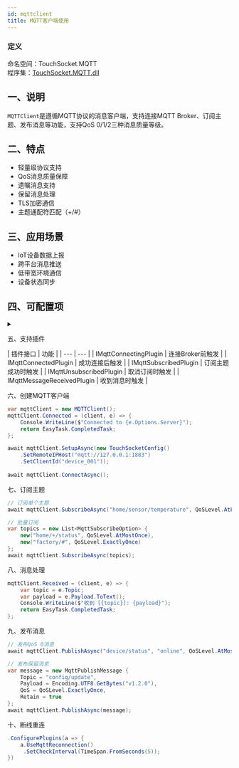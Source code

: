 ```yaml
---
id: mqttclient
title: MQTT客户端使用
---
```



### 定义

命名空间：TouchSocket.MQTT <br/>
程序集：[TouchSocket.MQTT.dll](https://www.nuget.org/packages/TouchSocket.MQTT)

## 一、说明
`MQTTClient`是遵循MQTT协议的消息客户端，支持连接MQTT Broker、订阅主题、发布消息等功能，支持QoS 0/1/2三种消息质量等级。

## 二、特点
- 轻量级协议支持
- QoS消息质量保障
- 遗嘱消息支持
- 保留消息处理
- TLS加密通信
- 主题通配符匹配（+/#）

## 三、应用场景
- IoT设备数据上报
- 跨平台消息推送
- 低带宽环境通信
- 设备状态同步

## 四、可配置项

<details>
<summary></summary>
<div>

#### SetRemoteIPHost
MQTT Broker地址，格式：
- mqtt://127.0.0.1:1883
- mqtts://broker.emqx.io:8883 (TLS加密)

#### SetClientId
客户端唯一标识，默认自动生成GUID

#### SetKeepAliveInterval
心跳间隔（秒），默认60秒

#### SetCleanSession
清除会话标志，默认true

#### SetWillMessage
配置遗嘱消息：

</div>
</details>

五、支持插件

| 插件接口 | 功能 | | --- | --- | | IMqttConnectingPlugin | 连接Broker前触发 | | IMqttConnectedPlugin | 成功连接后触发 | | IMqttSubscribedPlugin | 订阅主题成功时触发 | | IMqttUnsubscribedPlugin | 取消订阅时触发 | | IMqttMessageReceivedPlugin | 收到消息时触发 |


六、创建MQTT客户端

```csharp {1,4-6,11} showLineNumbers
var mqttClient = new MQTTClient();
mqttClient.Connected = (client, e) => {
    Console.WriteLine($"Connected to {e.Options.Server}");
    return EasyTask.CompletedTask;
};

await mqttClient.SetupAsync(new TouchSocketConfig()
    .SetRemoteIPHost("mqtt://127.0.0.1:1883")
    .SetClientId("device_001"));
    
await mqttClient.ConnectAsync();
```


七、订阅主题

```csharp {1,4-6,11} showLineNumbers
// 订阅单个主题
await mqttClient.SubscribeAsync("home/sensor/temperature", QoSLevel.AtLeastOnce);

// 批量订阅
var topics = new List<MqttSubscribeOption> {
    new("home/+/status", QoSLevel.AtMostOnce),
    new("factory/#", QoSLevel.ExactlyOnce)
};
await mqttClient.SubscribeAsync(topics);
```



八、消息处理

```csharp {1,4-6,11} showLineNumbers
mqttClient.Received = (client, e) => {
    var topic = e.Topic;
    var payload = e.Payload.ToText();
    Console.WriteLine($"收到 [{topic}]: {payload}");
    return EasyTask.CompletedTask;
};
```



九、发布消息

```csharp {1,4-6,11} showLineNumbers
// 发布QoS 0消息
await mqttClient.PublishAsync("device/status", "online", QoSLevel.AtMostOnce);

// 发布保留消息
var message = new MqttPublishMessage {
    Topic = "config/update",
    Payload = Encoding.UTF8.GetBytes("v1.2.0"),
    QoS = QoSLevel.ExactlyOnce,
    Retain = true
};
await mqttClient.PublishAsync(message);

```

十、断线重连

```csharp {1,4-6,11} showLineNumbers
.ConfigurePlugins(a => {
    a.UseMqttReconnection()
     .SetCheckInterval(TimeSpan.FromSeconds(5));
})

```



